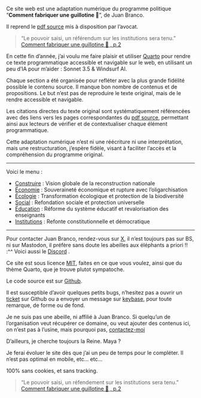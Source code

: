 Ce site web est une adaptation numérique du programme politique "**Comment fabriquer une guillotine 🐝**", de Juan Branco. 

Il reprend le [pdf source](https://aurores.org/wp-content/uploads/2024/12/PROGRAMME-.pdf) mis à disposition par l'avocat.


> "Le pouvoir saisi, un référendum sur les institutions sera tenu. "  
> [ Comment fabriquer une guillotine 🐝 , p.2 ](https://aurores.org/wp-content/uploads/2024/12/PROGRAMME-.pdf#page=2)



En cette fin d'année, j'ai voulu me faire plaisir et utiliser [Quarto](https://quarto.org) pour rendre ce texte programmatique accessible et navigable sur le web, en utilisant un peu d'IA pour m'aider : Sonnet 3.5 & Windsurf AI.

Chaque section a été organisée pour refléter avec la plus grande fidélité possible le contenu source. Il manque bon nombre de contenus et de propositions. Le but n'est pas de reproduire le texte original, mais de le rendre accessible et navigable.

Les citations directes du texte original sont systématiquement référencées avec des liens vers les pages correspondantes du [pdf source](https://aurores.org/wp-content/uploads/2024/12/PROGRAMME-.pdf), permettant ainsi aux lecteurs de vérifier et de contextualiser chaque élément programmatique.

Cette adaptation numérique n'est ni une réécriture ni une interprétation, mais une restructuration, j'espère fidèle, visant à faciliter l'accès et la compréhension du programme original. 


--- 

Voici le menu :

- [Construire](pages/construire.qmd) : Vision globale de la reconstruction nationale
- [Économie](pages/economie.qmd) : Souveraineté économique et rupture avec l'oligarchisation
- [Écologie](pages/ecologie.qmd) : Transformation écologique et protection de la biodiversité
- [Social](pages/social.qmd) : Refondation sociale et protection universelle
- [Éducation](pages/education.qmd) : Réforme du système éducatif et revalorisation des enseignants
- [Institutions](pages/institutions.qmd) : Refonte constitutionnelle et démocratique


--- 


Pour contacter Juan Branco, rendez-vous sur [X](https://x.com/anatolium), il n'est toujours pas sur BS, ni sur Mastodon, il préfère sans doute les abeilles aux éléphants a priori !! :^^ Voici aussi le [Discord](https://discord.com/channels/1317888170628485200/1320775895472017462) . 

Ce site est sous licence [MIT](https://github.com/stefw/lesruches/blob/main/LICENSE), faites en ce que vous voulez, ainsi que du thème Quarto, que je trouve plutot sympatoche.

Le code source est sur [Github](https://github.com/stefw/lesruches). 

Il est susceptible d'avoir quelques petits bugs, n'hesitez pas a ouvrir un [ticket](https://github.com/stefw/lesruches/issues) sur Github ou a envoyer un message sur [keybase](https://keybase.io/lesruches), pour toute remarque, de forme ou de fond.

Je ne suis pas une abeille, ni affilié à Juan Branco. 
Si quelqu'un de l'organisation veut récupérer ce domaine, ou veut ajouter des contenus ici, on n'est pas à l'usine, mais pourquoi pas,  [contactez-moi](https://keybase.io/lesruches)

D'ailleurs, je cherche toujours la Reine.
Maya ?

Je ferai évoluer le site dès que j'ai un peu de temps pour le compléter.
Il n'est pas optimal en mobile, etc... etc...

100% sans cookies, et sans tracking.

> "Le pouvoir saisi, un réfendement sur les institutions sera tenu. "  
> [ Comment fabriquer une guillotine 🐝 , p.2 ](https://aurores.org/wp-content/uploads/2024/12/PROGRAMME-.pdf#page=2)

